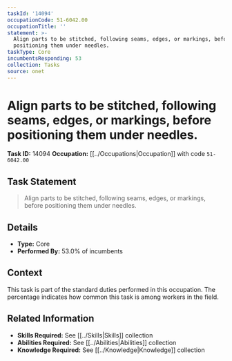 ```yaml
---
taskId: '14094'
occupationCode: 51-6042.00
occupationTitle: ''
statement: >-
  Align parts to be stitched, following seams, edges, or markings, before
  positioning them under needles.
taskType: Core
incumbentsResponding: 53
collection: Tasks
source: onet
---
```

# Align parts to be stitched, following seams, edges, or markings, before positioning them under needles.

**Task ID:** 14094
**Occupation:** [[../Occupations|Occupation]] with code `51-6042.00`

## Task Statement

> Align parts to be stitched, following seams, edges, or markings, before positioning them under needles.

## Details

- **Type:** Core
- **Performed By:** 53.0% of incumbents

## Context

This task is part of the standard duties performed in this occupation. The percentage indicates how common this task is among workers in the field.

## Related Information

- **Skills Required:** See [[../Skills|Skills]] collection
- **Abilities Required:** See [[../Abilities|Abilities]] collection
- **Knowledge Required:** See [[../Knowledge|Knowledge]] collection
